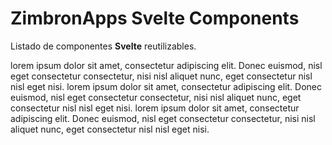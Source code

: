 
<Meta title="Zafiro/Introducción" />

<style>{`
  .subheading {
    --mediumdark: '#999999';
    font-weight: 900;
    font-size: 13px;
    color: #999;
    letter-spacing: 6px;
    line-height: 24px;
    text-transform: uppercase;
    margin-bottom: 12px;
    margin-top: 40px;
  }
`}</style>

# ZimbronApps Svelte Components

Listado de componentes **Svelte** reutilizables.

lorem ipsum dolor sit amet, consectetur adipiscing elit. Donec euismod, nisl eget consectetur consectetur, nisi nisl aliquet nunc, eget consectetur nisl nisl eget nisi.
lorem ipsum dolor sit amet, consectetur adipiscing elit. Donec euismod, nisl eget consectetur consectetur, nisi nisl aliquet nunc, eget consectetur nisl nisl eget nisi.
lorem ipsum dolor sit amet, consectetur adipiscing elit. Donec euismod, nisl eget consectetur consectetur, nisi nisl aliquet nunc, eget consectetur nisl nisl eget nisi.

